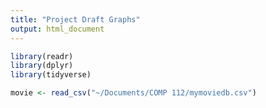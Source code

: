 ```yaml
---
title: "Project Draft Graphs"
output: html_document
---
```


```r
library(readr)
library(dplyr)
library(tidyverse)
```

```r
movie <- read_csv("~/Documents/COMP 112/mymoviedb.csv")
```

```r
  
```

